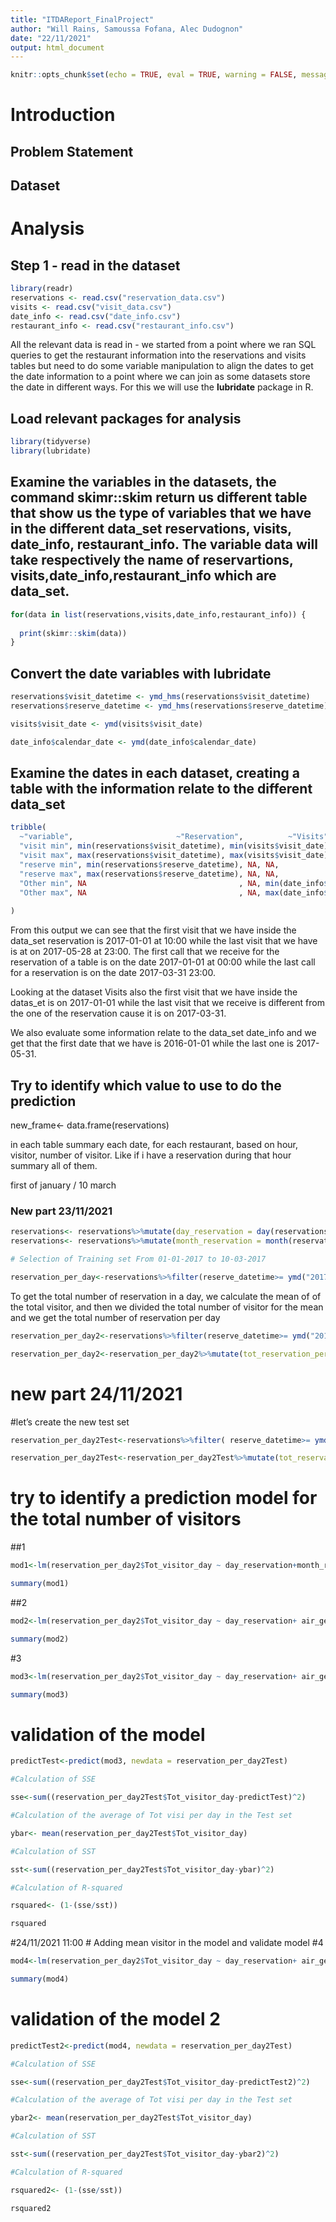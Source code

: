 ---
title: "ITDAReport_FinalProject"
author: "Will Rains, Samoussa Fofana, Alec Dudognon"
date: "22/11/2021"
output: html_document
---

```{r setup, include=FALSE}
knitr::opts_chunk$set(echo = TRUE, eval = TRUE, warning = FALSE, message = FALSE)

```  

# Introduction  



## Problem Statement


## Dataset




# Analysis  

## Step 1 - read in the dataset

```{r echo=TRUE, eval=TRUE}
library(readr)
reservations <- read.csv("reservation_data.csv")
visits <- read.csv("visit_data.csv")
date_info <- read.csv("date_info.csv")
restaurant_info <- read.csv("restaurant_info.csv")

```  

All the relevant data is read in - we started from a point where we ran SQL queries to get the restaurant information into the reservations and visits tables but need to do some variable manipulation to align the dates to get the date information to a point where we can join as some datasets store the date in different ways. For this we will use the **lubridate** package in R.

## Load relevant packages for analysis

```{r}
library(tidyverse)
library(lubridate)
```  

## Examine the variables in the datasets, the command skimr::skim return us different table that show us the type of variables that we have in the different data_set reservations, visits, date_info, restaurant_info. The variable data will take respectively the name of reservartions, visits,date_info,restaurant_info which are data_set.

```{r}
for(data in list(reservations,visits,date_info,restaurant_info)) {
  
  print(skimr::skim(data))
}

```

## Convert the date variables with lubridate

```{r}
reservations$visit_datetime <- ymd_hms(reservations$visit_datetime)
reservations$reserve_datetime <- ymd_hms(reservations$reserve_datetime)

visits$visit_date <- ymd(visits$visit_date)

date_info$calendar_date <- ymd(date_info$calendar_date)


```  

## Examine the dates in each dataset, creating a table with the information relate to the different data_set
```{r}
tribble(
  ~"variable",                       ~"Reservation",          ~"Visits", ~"Date-Info",
  "visit min", min(reservations$visit_datetime), min(visits$visit_date), NA,
  "visit max", max(reservations$visit_datetime), max(visits$visit_date), NA,
  "reserve min", min(reservations$reserve_datetime), NA, NA,
  "reserve max", max(reservations$reserve_datetime), NA, NA,
  "Other min", NA                                  , NA, min(date_info$calendar_date),
  "Other max", NA                                  , NA, max(date_info$calendar_date)
  
)

```
From this output we can see that the first visit that we have inside the data_set reservation is 2017-01-01 at 10:00 while the last visit that we have is at on 2017-05-28 at 23:00. The first call that we receive for the reservation of a table is on the date 2017-01-01 at 00:00 while the last call for a reservation is on the date 2017-03-31 23:00.

Looking at the dataset Visits  also the first visit that we have inside the datas_et is on 2017-01-01 while the last visit that we receive is different from the one of the reservation cause it is on 2017-03-31.

We also evaluate some information relate to the data_set date_info and we get that the first date that we have is 2016-01-01 while the last one is 2017-05-31.

##  Try to identify which value to use to do the prediction

new_frame<- data.frame(reservations)


in each table summary each date, for each restaurant, based on hour, visitor, number of visitor. Like if i have a reservation during that hour summary all of them.

first of january / 10 march

### New part 23/11/2021

```{r }
reservations<- reservations%>%mutate(day_reservation = day(reservations$reserve_datetime))
reservations<- reservations%>%mutate(month_reservation = month(reservations$reserve_datetime))

# Selection of Training set From 01-01-2017 to 10-03-2017

reservation_per_day<-reservations%>%filter(reserve_datetime>= ymd("20170101"), reserve_datetime<= ymd("20170310"))%>% group_by(ID,day_reservation,month_reservation)%>%summarise(Tot_visit_day = sum(reserve_visitors))


```
To get the total number of reservation in a day, we calculate the mean of of the total visitor, and then we divided the total number of visitor for the mean and we get the total number of reservation per day
```{r}
reservation_per_day2<-reservations%>%filter(reserve_datetime>= ymd("20170101"), reserve_datetime<= ymd("20170310"))%>% group_by(ID,day_reservation,month_reservation,air_genre_name,air_area_name,latitude,longitude)%>%summarise(Tot_visitor_day = sum(reserve_visitors), mean_visitors_per_day = mean(reserve_visitors))

reservation_per_day2<-reservation_per_day2%>%mutate(tot_reservation_per_day= Tot_visitor_day/mean_visitors_per_day )

```

# new part 24/11/2021

#let's create the new test set

```{r}
reservation_per_day2Test<-reservations%>%filter( reserve_datetime>= ymd("20170310"))%>% group_by(ID,day_reservation,month_reservation,air_genre_name,air_area_name,latitude,longitude)%>%summarise(Tot_visitor_day = sum(reserve_visitors), mean_visitors_per_day = mean(reserve_visitors))

reservation_per_day2Test<-reservation_per_day2Test%>%mutate(tot_reservation_per_day= Tot_visitor_day/mean_visitors_per_day )
```

# try to identify a prediction model for the total number of visitors


##1
```{r}
mod1<-lm(reservation_per_day2$Tot_visitor_day ~ day_reservation+month_reservation+ air_genre_name+latitude+longitude+tot_reservation_per_day, data=reservation_per_day2)

summary(mod1)
```



##2

```{r}
mod2<-lm(reservation_per_day2$Tot_visitor_day ~ day_reservation+ air_genre_name+latitude+longitude+tot_reservation_per_day, data=reservation_per_day2)

summary(mod2)
```

#3
```{r}
mod3<-lm(reservation_per_day2$Tot_visitor_day ~ day_reservation+ air_genre_name+longitude+tot_reservation_per_day, data=reservation_per_day2)

summary(mod3)
```


# validation of the model

```{r}
predictTest<-predict(mod3, newdata = reservation_per_day2Test)

#Calculation of SSE

sse<-sum((reservation_per_day2Test$Tot_visitor_day-predictTest)^2)

#Calculation of the average of Tot visi per day in the Test set

ybar<- mean(reservation_per_day2Test$Tot_visitor_day)

#Calculation of SST

sst<-sum((reservation_per_day2Test$Tot_visitor_day-ybar)^2)

#Calculation of R-squared

rsquared<- (1-(sse/sst))

rsquared
```

#24/11/2021 11:00
# Adding mean visitor in the model and validate model
#4

```{r}
mod4<-lm(reservation_per_day2$Tot_visitor_day ~ day_reservation+ air_genre_name+longitude+tot_reservation_per_day+mean_visitors_per_day, data=reservation_per_day2)

summary(mod4)
```
# validation of the model 2

```{r}
predictTest2<-predict(mod4, newdata = reservation_per_day2Test)

#Calculation of SSE

sse<-sum((reservation_per_day2Test$Tot_visitor_day-predictTest2)^2)

#Calculation of the average of Tot visi per day in the Test set

ybar2<- mean(reservation_per_day2Test$Tot_visitor_day)

#Calculation of SST

sst<-sum((reservation_per_day2Test$Tot_visitor_day-ybar2)^2)

#Calculation of R-squared

rsquared2<- (1-(sse/sst))

rsquared2
```

